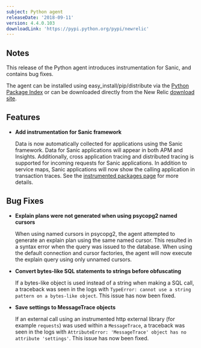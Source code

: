 ```yaml
---
subject: Python agent
releaseDate: '2018-09-11'
version: 4.4.0.103
downloadLink: 'https://pypi.python.org/pypi/newrelic'
---
```


## Notes

This release of the Python agent introduces instrumentation for Sanic, and contains bug fixes.

The agent can be installed using easy_install/pip/distribute via the [Python Package Index](https://pypi.python.org/pypi/newrelic) or can be downloaded directly from the New Relic [download site](http://download.newrelic.com/python_agent/release).

## Features

* **Add instrumentation for Sanic framework**

  Data is now automatically collected for applications using the Sanic framework. Data for Sanic applications will appear in both APM and Insights. Additionally, cross application tracing and distributed tracing is supported for incoming requests for Sanic applications. In addition to service maps, Sanic applications will now show the calling application in transaction traces. See the [instrumented packages page](https://docs.newrelic.com/docs/agents/python-agent/getting-started/instrumented-python-packages) for more details.

## Bug Fixes

* **Explain plans were not generated when using psycopg2 named cursors**

  When using named cursors in psycopg2, the agent attempted to generate an explain plan using the same named cursor. This resulted in a syntax error when the query was issued to the database. When using the default connection and cursor factories, the agent will now execute the explain query using only unnamed cursors.
* **Convert bytes-like SQL statements to strings before obfuscating**

  If a bytes-like object is used instead of a string when making a SQL call, a traceback was seen in the logs with `TypeError: cannot use a string pattern on a bytes-like object`. This issue has now been fixed.
* **Save settings to MessageTrace objects**

  If an external call using an instrumented http external library (for example `requests`) was used within a `MessageTrace`, a traceback was seen in the logs with `AttributeError: 'MessageTrace' object has no attribute 'settings'`. This issue has now been fixed.

